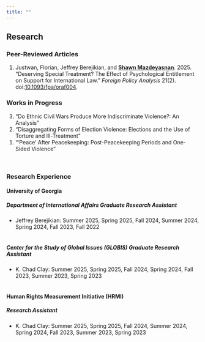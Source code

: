 ```yaml
---
title: ""
---
```


## Research

### Peer-Reviewed Articles

<ol reversed>
<li> Justwan, Florian, Jeffrey Berejikian, and [**Shawn Mazdeyasnan**]{.underline}. 2025. “Deserving Special Treatment? The Effect of Psychological Entitlement on Support for International Law.” *Foreign Policy Analysis* 21(2). doi:[10.1093/fpa/oraf004](https://doi.org/10.1093/fpa/oraf004). </li>
</ol>

```{=html}
<!--
### Articles in Revision
-->
```
### Works in Progress

<ol reversed>
<li> "Do Ethnic Civil Wars Produce More Indiscriminate Violence?: An Analysis" </li>
<li> "Disaggregating Forms of Election Violence: Elections and the Use of Torture and Ill-Treatment" </li>
<li> "'Peace' After Peacekeeping: Post-Peacekeeping Periods and One-Sided Violence" </li>
</ol>

<br>

### Research Experience

#### University of Georgia

##### *Department of International Affairs Graduate Research Assistant*

-   Jeffrey Berejikian: Summer 2025, Spring 2025, Fall 2024, Summer 2024, Spring 2024, Fall 2023, Fall 2022 <br> <br>

##### *Center for the Study of Global Issues (GLOBIS) Graduate Research Assistant*

-   K. Chad Clay: Summer 2025, Spring 2025, Fall 2024, Spring 2024, Fall 2023, Summer 2023, Spring 2023 <br> <br>

#### Human Rights Measurement Initiative (HRMI)

##### *Research Assistant*

-   K. Chad Clay: Summer 2025, Spring 2025, Fall 2024, Summer 2024, Spring 2024, Fall 2023, Summer 2023, Spring 2023
